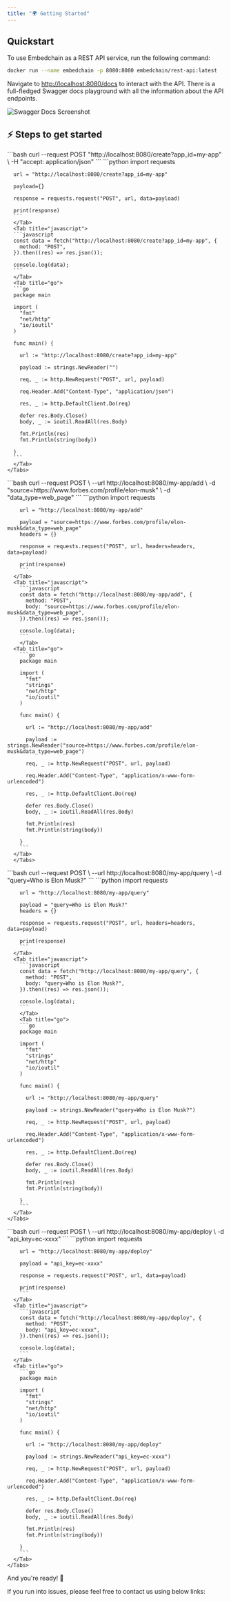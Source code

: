 ```yaml
---
title: "🌍 Getting Started"
---
```


## Quickstart

To use Embedchain as a REST API service, run the following command:

```bash
docker run --name embedchain -p 8080:8080 embedchain/rest-api:latest
```

Navigate to [http://localhost:8080/docs](http://localhost:8080/docs) to interact with the API. There is a full-fledged Swagger docs playground with all the information about the API endpoints.

![Swagger Docs Screenshot](https://github.com/embedchain/embedchain/assets/73601258/299d81e5-a0df-407c-afc2-6fa2c4286844)

## ⚡ Steps to get started

<Steps>
  <Step title="⚙️ Create an App">
    <Tabs>
      <Tab title="cURL">
      ```bash
      curl --request POST "http://localhost:8080/create?app_id=my-app" \
       -H "accept: application/json"
      ```
      </Tab>
      <Tab title="python">
      ```python
      import requests

      url = "http://localhost:8080/create?app_id=my-app"

      payload={}

      response = requests.request("POST", url, data=payload)

      print(response)
      ```
      </Tab>
      <Tab title="javascript">
      ```javascript
      const data = fetch("http://localhost:8080/create?app_id=my-app", {
        method: "POST",
      }).then((res) => res.json());

      console.log(data);
      ```
      </Tab>
      <Tab title="go">
      ```go
      package main

      import (
        "fmt"
        "net/http"
        "io/ioutil"
      )

      func main() {

        url := "http://localhost:8080/create?app_id=my-app"

        payload := strings.NewReader("")

        req, _ := http.NewRequest("POST", url, payload)

        req.Header.Add("Content-Type", "application/json")

        res, _ := http.DefaultClient.Do(req)

        defer res.Body.Close()
        body, _ := ioutil.ReadAll(res.Body)

        fmt.Println(res)
        fmt.Println(string(body))

      }
      ```
      </Tab>
    </Tabs>

  </Step>
  <Step title="🗃️ Add data sources">
    <Tabs>
      <Tab title="cURL">
        ```bash
        curl --request POST \
          --url http://localhost:8080/my-app/add \
          -d "source=https://www.forbes.com/profile/elon-musk" \
          -d "data_type=web_page"
          ```
      </Tab>
      <Tab title="python">
        ```python
        import requests

        url = "http://localhost:8080/my-app/add"

        payload = "source=https://www.forbes.com/profile/elon-musk&data_type=web_page"
        headers = {}

        response = requests.request("POST", url, headers=headers, data=payload)

        print(response)
        ```
      </Tab>
      <Tab title="javascript">
        ```javascript
        const data = fetch("http://localhost:8080/my-app/add", {
          method: "POST",
          body: "source=https://www.forbes.com/profile/elon-musk&data_type=web_page",
        }).then((res) => res.json());

        console.log(data);
        ```
        </Tab>
      <Tab title="go">
        ```go
        package main

        import (
          "fmt"
          "strings"
          "net/http"
          "io/ioutil"
        )

        func main() {

          url := "http://localhost:8080/my-app/add"

          payload := strings.NewReader("source=https://www.forbes.com/profile/elon-musk&data_type=web_page")

          req, _ := http.NewRequest("POST", url, payload)

          req.Header.Add("Content-Type", "application/x-www-form-urlencoded")

          res, _ := http.DefaultClient.Do(req)

          defer res.Body.Close()
          body, _ := ioutil.ReadAll(res.Body)

          fmt.Println(res)
          fmt.Println(string(body))

        }
        ```
      </Tab>
      </Tabs>

  </Step>
  <Step title="💬 Query or chat or search context on your data">
    <Tabs>
      <Tab title="cURL">
        ```bash
        curl --request POST \
          --url http://localhost:8080/my-app/query \
          -d "query=Who is Elon Musk?"
        ```
      </Tab>
      <Tab title="python">
        ```python
        import requests

        url = "http://localhost:8080/my-app/query"

        payload = "query=Who is Elon Musk?"
        headers = {}

        response = requests.request("POST", url, headers=headers, data=payload)

        print(response)
        ```
      </Tab>
      <Tab title="javascript">
        ```javascript
        const data = fetch("http://localhost:8080/my-app/query", {
          method: "POST",
          body: "query=Who is Elon Musk?",
        }).then((res) => res.json());

        console.log(data);
        ```
        </Tab>
        <Tab title="go">
        ```go
        package main

        import (
          "fmt"
          "strings"
          "net/http"
          "io/ioutil"
        )

        func main() {

          url := "http://localhost:8080/my-app/query"

          payload := strings.NewReader("query=Who is Elon Musk?")

          req, _ := http.NewRequest("POST", url, payload)

          req.Header.Add("Content-Type", "application/x-www-form-urlencoded")

          res, _ := http.DefaultClient.Do(req)

          defer res.Body.Close()
          body, _ := ioutil.ReadAll(res.Body)

          fmt.Println(res)
          fmt.Println(string(body))

        }
        ```
      </Tab>
    </Tabs>

  </Step>
  <Step title="🚀 (Optional) Deploy your pipeline to Embedchain Platform">
    <Tabs>
      <Tab title="cURL">
        ```bash
        curl --request POST \
          --url http://localhost:8080/my-app/deploy \
          -d "api_key=ec-xxxx"
          ```
      </Tab>
      <Tab title="python">
        ```python
        import requests

        url = "http://localhost:8080/my-app/deploy"

        payload = "api_key=ec-xxxx"

        response = requests.request("POST", url, data=payload)

        print(response)
        ```
      </Tab>
      <Tab title="javascript">
        ```javascript
        const data = fetch("http://localhost:8080/my-app/deploy", {
          method: "POST",
          body: "api_key=ec-xxxx",
        }).then((res) => res.json());

        console.log(data);
        ```
      </Tab>
      <Tab title="go">
        ```go
        package main

        import (
          "fmt"
          "strings"
          "net/http"
          "io/ioutil"
        )

        func main() {

          url := "http://localhost:8080/my-app/deploy"

          payload := strings.NewReader("api_key=ec-xxxx")

          req, _ := http.NewRequest("POST", url, payload)

          req.Header.Add("Content-Type", "application/x-www-form-urlencoded")

          res, _ := http.DefaultClient.Do(req)

          defer res.Body.Close()
          body, _ := ioutil.ReadAll(res.Body)

          fmt.Println(res)
          fmt.Println(string(body))

        }
        ```
      </Tab>
    </Tabs>

  </Step>
</Steps>

And you're ready! 🎉

If you run into issues, please feel free to contact us using below links:

<Snippet file="get-help.mdx" />
